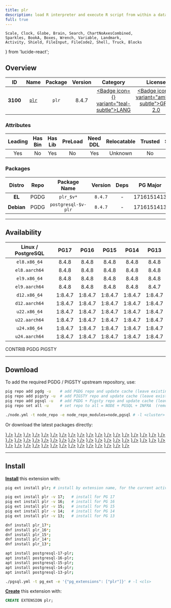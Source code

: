 ```yaml
---
title: plr
description: load R interpreter and execute R script from within a database
full: true
---
```


    Scale, Clock, Globe, Brain, Search, ChartNoAxesCombined,
    Sparkles, BookA, Boxes, Wrench, Variable, Landmark,
    Activity, Shield, FileInput, FileCode2, Shell, Truck, Blocks
} from 'lucide-react';

## Overview

| <TooltipIconButton tooltip="Extension unique identifier" side="top">ID</TooltipIconButton> | <TooltipIconButton tooltip="Extension name" side="top">Name</TooltipIconButton> | <TooltipIconButton tooltip="Package name for installation" side="top">Package</TooltipIconButton> | <TooltipIconButton tooltip="Latest available extension version" side="top">Version</TooltipIconButton> | <TooltipIconButton tooltip="Extension category" side="top">Category</TooltipIconButton> | <TooltipIconButton tooltip="Open source license" side="top">License</TooltipIconButton> | <TooltipIconButton tooltip="Programming language" side="top">Lang</TooltipIconButton> |
|:--------:|:--------:|:----------:|:--------------:|:---------------------------------------:|:------------------------------------------------------:|:----:|
| **3100** | [`plr`](https://github.com/postgres-plr/plr) | `plr` | 8.4.7 | <a href="/ext/lang" className="no-underline"><Badge icon={<BookA />} variant="teal-subtle">LANG</Badge></a> | <a href="/ext/list/license#gpl-20" className="no-underline"><Badge icon={<Scale />} variant="amber-subtle">GPL-2.0</Badge></a> | <a href="/ext/list/lang#c"><Badge icon={<FileCode2 />} variant="blue-subtle">C</Badge></a> |

### Attributes

| <TooltipIconButton tooltip="The Primary Leading extension in the Package" side="top">Leading</TooltipIconButton> | <TooltipIconButton tooltip="Contains binary utils" side="top">Has Bin</TooltipIconButton> | <TooltipIconButton tooltip="Contains .so shared library files" side="top">Has Lib</TooltipIconButton> | <TooltipIconButton tooltip="Requires preloading via shared_preload_libraries" side="top">PreLoad</TooltipIconButton> | <TooltipIconButton tooltip="Requires CREATE EXTENSION DDL command" side="top">Need DDL</TooltipIconButton> | <TooltipIconButton tooltip="Can be installed in any schema" side="top">Relocatable</TooltipIconButton> | <TooltipIconButton tooltip="Can be created by non-superuser" side="top">Trusted</TooltipIconButton> | <TooltipIconButton tooltip="Schemas used by this extension" side="top">Schemas</TooltipIconButton> |
|:-------:|:-------:|:-------:|:-------:|:--------:|:-----------:|:-------:|:-------:|
| Yes | No | Yes | No | Yes | Unknown | No | - |

### Packages

| <TooltipIconButton tooltip="Linux distribution family, EL or Debian" side="top">Distro</TooltipIconButton> | <TooltipIconButton tooltip="Package repository" side="top">Repo</TooltipIconButton> | <TooltipIconButton tooltip="The RPM/DEB Package Name Pattern (replace $v with real pg major)" side="top">Package Name</TooltipIconButton> | <TooltipIconButton tooltip="Latest package version" side="top">Version</TooltipIconButton> | <TooltipIconButton tooltip="RPM/DEB Package dependencies" side="top">Deps</TooltipIconButton> | <TooltipIconButton tooltip="Available in these PostgreSQL Major Versions" side="top">PG Major</TooltipIconButton> |
|:----------:|:--------:|:------------------------:|:-----------:|:------------:|:------------------:|
|   **EL**   | <Badge variant="blue-subtle"><span className="font-bold">PGDG</span></Badge> | `plr_$v*` | `8.4.7` | - | <Badge variant="green-subtle">17</Badge><Badge variant="green-subtle">16</Badge><Badge variant="green-subtle">15</Badge><Badge variant="green-subtle">14</Badge><Badge variant="green-subtle">13</Badge> |
| **Debian** | <Badge variant="blue-subtle"><span className="font-bold">PGDG</span></Badge> | `postgresql-$v-plr` | `8.4.7` | - | <Badge variant="green-subtle">17</Badge><Badge variant="green-subtle">16</Badge><Badge variant="green-subtle">15</Badge><Badge variant="green-subtle">14</Badge><Badge variant="green-subtle">13</Badge> |



------

## Availability

| <TooltipIconButton tooltip="Linux Distro Arch / PostgreSQL Major Version" side="top">Linux / PostgreSQL </TooltipIconButton> | **PG17** | **PG16** | **PG15** | **PG14** | **PG13** |
|:-----:|:-----:|:-----:|:-----:|:-----:|:-----:|
| `el8.x86_64` | <Badge variant="blue-subtle">8.4.8</Badge> | <Badge variant="blue-subtle">8.4.8</Badge> | <Badge variant="blue-subtle">8.4.8</Badge> | <Badge variant="blue-subtle">8.4.8</Badge> | <Badge variant="blue-subtle">8.4.8</Badge> |
| `el8.aarch64` | <Badge variant="blue-subtle">8.4.8</Badge> | <Badge variant="blue-subtle">8.4.8</Badge> | <Badge variant="blue-subtle">8.4.8</Badge> | <Badge variant="blue-subtle">8.4.8</Badge> | <Badge variant="blue-subtle">8.4.8</Badge> |
| `el9.x86_64` | <Badge variant="blue-subtle">8.4.8</Badge> | <Badge variant="blue-subtle">8.4.8</Badge> | <Badge variant="blue-subtle">8.4.8</Badge> | <Badge variant="blue-subtle">8.4.8</Badge> | <Badge variant="blue-subtle">8.4.8</Badge> |
| `el9.aarch64` | <Badge variant="blue-subtle">8.4.8</Badge> | <Badge variant="blue-subtle">8.4.8</Badge> | <Badge variant="blue-subtle">8.4.8</Badge> | <Badge variant="blue-subtle">8.4.8</Badge> | <Badge variant="blue-subtle">8.4.7</Badge> |
| `d12.x86_64` | <Badge variant="blue-subtle">1:8.4.7</Badge> | <Badge variant="blue-subtle">1:8.4.7</Badge> | <Badge variant="blue-subtle">1:8.4.7</Badge> | <Badge variant="blue-subtle">1:8.4.7</Badge> | <Badge variant="blue-subtle">1:8.4.7</Badge> |
| `d12.aarch64` | <Badge variant="blue-subtle">1:8.4.7</Badge> | <Badge variant="blue-subtle">1:8.4.7</Badge> | <Badge variant="blue-subtle">1:8.4.7</Badge> | <Badge variant="blue-subtle">1:8.4.7</Badge> | <Badge variant="blue-subtle">1:8.4.7</Badge> |
| `u22.x86_64` | <Badge variant="blue-subtle">1:8.4.7</Badge> | <Badge variant="blue-subtle">1:8.4.7</Badge> | <Badge variant="blue-subtle">1:8.4.7</Badge> | <Badge variant="blue-subtle">1:8.4.7</Badge> | <Badge variant="blue-subtle">1:8.4.7</Badge> |
| `u22.aarch64` | <Badge variant="blue-subtle">1:8.4.7</Badge> | <Badge variant="blue-subtle">1:8.4.7</Badge> | <Badge variant="blue-subtle">1:8.4.7</Badge> | <Badge variant="blue-subtle">1:8.4.7</Badge> | <Badge variant="blue-subtle">1:8.4.7</Badge> |
| `u24.x86_64` | <Badge variant="blue-subtle">1:8.4.7</Badge> | <Badge variant="blue-subtle">1:8.4.7</Badge> | <Badge variant="blue-subtle">1:8.4.7</Badge> | <Badge variant="blue-subtle">1:8.4.7</Badge> | <Badge variant="blue-subtle">1:8.4.7</Badge> |
| `u24.aarch64` | <Badge variant="blue-subtle">1:8.4.7</Badge> | <Badge variant="blue-subtle">1:8.4.7</Badge> | <Badge variant="blue-subtle">1:8.4.7</Badge> | <Badge variant="blue-subtle">1:8.4.7</Badge> | <Badge variant="blue-subtle">1:8.4.7</Badge> |

<Badge variant="green-subtle"><span className="font-black">CONTRIB</span></Badge> <Badge variant="blue-subtle"><span className="font-black">PGDG</span></Badge> <Badge variant="amber-subtle"><span className="font-black">PIGSTY</span></Badge>

------

## Download

To add the required PGDG / PIGSTY upstream repository, use:

```bash tab="pig"
pig repo add pgdg -u    # add PGDG repo and update cache (leave existing repos)
pig repo add pigsty -u  # add PIGSTY repo and update cache (leave existing repos)
pig repo add pgsql -u   # add PGDG + Pigsty repo and update cache (leave existing repos)
pig repo set all -u     # set repo to all = NODE + PGSQL + INFRA  (remove existing repos)
```
```bash tab="pigsty"
./node.yml -t node_repo -e node_repo_modules=node,pgsql # -l <cluster>
```

Or download the latest packages directly:

<Files>
    <Folder name="el8.x86_64">
        <a href="https://download.postgresql.org/pub/repos/yum/17/redhat/rhel-8-x86_64/plr_17-8.4.8-1PGDG.rhel8.x86_64.rpm"><File name="plr_17-8.4.8-1PGDG.rhel8.x86_64.rpm" icon={<Package className="text-emerald-500" />} /></a>
        <a href="https://download.postgresql.org/pub/repos/yum/16/redhat/rhel-8-x86_64/plr_16-8.4.8-1PGDG.rhel8.x86_64.rpm"><File name="plr_16-8.4.8-1PGDG.rhel8.x86_64.rpm" icon={<Package className="text-emerald-500" />} /></a>
        <a href="https://download.postgresql.org/pub/repos/yum/15/redhat/rhel-8-x86_64/plr_15-8.4.8-1PGDG.rhel8.x86_64.rpm"><File name="plr_15-8.4.8-1PGDG.rhel8.x86_64.rpm" icon={<Package className="text-emerald-500" />} /></a>
        <a href="https://download.postgresql.org/pub/repos/yum/14/redhat/rhel-8-x86_64/plr_14-8.4.8-1PGDG.rhel8.x86_64.rpm"><File name="plr_14-8.4.8-1PGDG.rhel8.x86_64.rpm" icon={<Package className="text-emerald-500" />} /></a>
        <a href="https://download.postgresql.org/pub/repos/yum/13/redhat/rhel-8-x86_64/plr_13-8.4.8-1PGDG.rhel8.x86_64.rpm"><File name="plr_13-8.4.8-1PGDG.rhel8.x86_64.rpm" icon={<Package className="text-emerald-500" />} /></a>
    </Folder>
    <Folder name="el8.aarch64">
        <a href="https://download.postgresql.org/pub/repos/yum/17/redhat/rhel-8-aarch64/plr_17-8.4.8-1PGDG.rhel8.aarch64.rpm"><File name="plr_17-8.4.8-1PGDG.rhel8.aarch64.rpm" icon={<Package className="text-orange-500" />} /></a>
        <a href="https://download.postgresql.org/pub/repos/yum/16/redhat/rhel-8-aarch64/plr_16-8.4.8-1PGDG.rhel8.aarch64.rpm"><File name="plr_16-8.4.8-1PGDG.rhel8.aarch64.rpm" icon={<Package className="text-orange-500" />} /></a>
        <a href="https://download.postgresql.org/pub/repos/yum/15/redhat/rhel-8-aarch64/plr_15-8.4.8-1PGDG.rhel8.aarch64.rpm"><File name="plr_15-8.4.8-1PGDG.rhel8.aarch64.rpm" icon={<Package className="text-orange-500" />} /></a>
        <a href="https://download.postgresql.org/pub/repos/yum/14/redhat/rhel-8-aarch64/plr_14-8.4.8-1PGDG.rhel8.aarch64.rpm"><File name="plr_14-8.4.8-1PGDG.rhel8.aarch64.rpm" icon={<Package className="text-orange-500" />} /></a>
        <a href="https://download.postgresql.org/pub/repos/yum/13/redhat/rhel-8-aarch64/plr_13-8.4.8-1PGDG.rhel8.aarch64.rpm"><File name="plr_13-8.4.8-1PGDG.rhel8.aarch64.rpm" icon={<Package className="text-orange-500" />} /></a>
    </Folder>
    <Folder name="el9.x86_64">
        <a href="https://download.postgresql.org/pub/repos/yum/17/redhat/rhel-9-x86_64/plr_17-8.4.8-1PGDG.rhel9.x86_64.rpm"><File name="plr_17-8.4.8-1PGDG.rhel9.x86_64.rpm" icon={<Package className="text-emerald-500" />} /></a>
        <a href="https://download.postgresql.org/pub/repos/yum/16/redhat/rhel-9-x86_64/plr_16-8.4.8-1PGDG.rhel9.x86_64.rpm"><File name="plr_16-8.4.8-1PGDG.rhel9.x86_64.rpm" icon={<Package className="text-emerald-500" />} /></a>
        <a href="https://download.postgresql.org/pub/repos/yum/15/redhat/rhel-9-x86_64/plr_15-8.4.8-1PGDG.rhel9.x86_64.rpm"><File name="plr_15-8.4.8-1PGDG.rhel9.x86_64.rpm" icon={<Package className="text-emerald-500" />} /></a>
        <a href="https://download.postgresql.org/pub/repos/yum/14/redhat/rhel-9-x86_64/plr_14-8.4.8-1PGDG.rhel9.x86_64.rpm"><File name="plr_14-8.4.8-1PGDG.rhel9.x86_64.rpm" icon={<Package className="text-emerald-500" />} /></a>
        <a href="https://download.postgresql.org/pub/repos/yum/13/redhat/rhel-9-x86_64/plr_13-8.4.8-1PGDG.rhel9.x86_64.rpm"><File name="plr_13-8.4.8-1PGDG.rhel9.x86_64.rpm" icon={<Package className="text-emerald-500" />} /></a>
    </Folder>
    <Folder name="el9.aarch64">
        <a href="https://download.postgresql.org/pub/repos/yum/17/redhat/rhel-9-aarch64/plr_17-8.4.8-1PGDG.rhel9.aarch64.rpm"><File name="plr_17-8.4.8-1PGDG.rhel9.aarch64.rpm" icon={<Package className="text-orange-500" />} /></a>
        <a href="https://download.postgresql.org/pub/repos/yum/16/redhat/rhel-9-aarch64/plr_16-8.4.8-1PGDG.rhel9.aarch64.rpm"><File name="plr_16-8.4.8-1PGDG.rhel9.aarch64.rpm" icon={<Package className="text-orange-500" />} /></a>
        <a href="https://download.postgresql.org/pub/repos/yum/15/redhat/rhel-9-aarch64/plr_15-8.4.8-1PGDG.rhel9.aarch64.rpm"><File name="plr_15-8.4.8-1PGDG.rhel9.aarch64.rpm" icon={<Package className="text-orange-500" />} /></a>
        <a href="https://download.postgresql.org/pub/repos/yum/14/redhat/rhel-9-aarch64/plr_14-8.4.8-1PGDG.rhel9.aarch64.rpm"><File name="plr_14-8.4.8-1PGDG.rhel9.aarch64.rpm" icon={<Package className="text-orange-500" />} /></a>
        <a href="https://download.postgresql.org/pub/repos/yum/13/redhat/rhel-9-aarch64/plr_13-8.4.7-1PGDG.rhel9.aarch64.rpm"><File name="plr_13-8.4.7-1PGDG.rhel9.aarch64.rpm" icon={<Package className="text-orange-500" />} /></a>
    </Folder>
    <Folder name="d12.x86_64">
        <a href="https://apt.postgresql.org/pub/repos/apt/pool/main/p/plr/postgresql-17-plr_8.4.7-3.pgdg120+1_arm64.deb"><File name="postgresql-17-plr_8.4.7-3.pgdg120+1_arm64.deb" icon={<Box className="text-emerald-500" />} /></a>
        <a href="https://apt.postgresql.org/pub/repos/apt/pool/main/p/plr/postgresql-16-plr_8.4.7-3.pgdg120+1_arm64.deb"><File name="postgresql-16-plr_8.4.7-3.pgdg120+1_arm64.deb" icon={<Box className="text-emerald-500" />} /></a>
        <a href="https://apt.postgresql.org/pub/repos/apt/pool/main/p/plr/postgresql-15-plr_8.4.7-3.pgdg120+1_arm64.deb"><File name="postgresql-15-plr_8.4.7-3.pgdg120+1_arm64.deb" icon={<Box className="text-emerald-500" />} /></a>
        <a href="https://apt.postgresql.org/pub/repos/apt/pool/main/p/plr/postgresql-14-plr_8.4.7-3.pgdg120+1_arm64.deb"><File name="postgresql-14-plr_8.4.7-3.pgdg120+1_arm64.deb" icon={<Box className="text-emerald-500" />} /></a>
        <a href="https://apt.postgresql.org/pub/repos/apt/pool/main/p/plr/postgresql-13-plr_8.4.7-3.pgdg120+1_arm64.deb"><File name="postgresql-13-plr_8.4.7-3.pgdg120+1_arm64.deb" icon={<Box className="text-emerald-500" />} /></a>
    </Folder>
    <Folder name="d12.aarch64">
        <a href="https://apt.postgresql.org/pub/repos/apt/pool/main/p/plr/postgresql-17-plr_8.4.7-3.pgdg120+1_amd64.deb"><File name="postgresql-17-plr_8.4.7-3.pgdg120+1_amd64.deb" icon={<Box className="text-orange-500" />} /></a>
        <a href="https://apt.postgresql.org/pub/repos/apt/pool/main/p/plr/postgresql-16-plr_8.4.7-3.pgdg120+1_amd64.deb"><File name="postgresql-16-plr_8.4.7-3.pgdg120+1_amd64.deb" icon={<Box className="text-orange-500" />} /></a>
        <a href="https://apt.postgresql.org/pub/repos/apt/pool/main/p/plr/postgresql-15-plr_8.4.7-3.pgdg120+1_amd64.deb"><File name="postgresql-15-plr_8.4.7-3.pgdg120+1_amd64.deb" icon={<Box className="text-orange-500" />} /></a>
        <a href="https://apt.postgresql.org/pub/repos/apt/pool/main/p/plr/postgresql-14-plr_8.4.7-3.pgdg120+1_amd64.deb"><File name="postgresql-14-plr_8.4.7-3.pgdg120+1_amd64.deb" icon={<Box className="text-orange-500" />} /></a>
        <a href="https://apt.postgresql.org/pub/repos/apt/pool/main/p/plr/postgresql-13-plr_8.4.7-3.pgdg120+1_amd64.deb"><File name="postgresql-13-plr_8.4.7-3.pgdg120+1_amd64.deb" icon={<Box className="text-orange-500" />} /></a>
    </Folder>
    <Folder name="u22.x86_64">
        <a href="https://apt.postgresql.org/pub/repos/apt/pool/main/p/plr/postgresql-17-plr_8.4.7-3.pgdg22.04+1_amd64.deb"><File name="postgresql-17-plr_8.4.7-3.pgdg22.04+1_amd64.deb" icon={<Box className="text-emerald-500" />} /></a>
        <a href="https://apt.postgresql.org/pub/repos/apt/pool/main/p/plr/postgresql-16-plr_8.4.7-3.pgdg22.04+1_amd64.deb"><File name="postgresql-16-plr_8.4.7-3.pgdg22.04+1_amd64.deb" icon={<Box className="text-emerald-500" />} /></a>
        <a href="https://apt.postgresql.org/pub/repos/apt/pool/main/p/plr/postgresql-15-plr_8.4.7-3.pgdg22.04+1_amd64.deb"><File name="postgresql-15-plr_8.4.7-3.pgdg22.04+1_amd64.deb" icon={<Box className="text-emerald-500" />} /></a>
        <a href="https://apt.postgresql.org/pub/repos/apt/pool/main/p/plr/postgresql-14-plr_8.4.7-3.pgdg22.04+1_amd64.deb"><File name="postgresql-14-plr_8.4.7-3.pgdg22.04+1_amd64.deb" icon={<Box className="text-emerald-500" />} /></a>
        <a href="https://apt.postgresql.org/pub/repos/apt/pool/main/p/plr/postgresql-13-plr_8.4.7-3.pgdg22.04+1_amd64.deb"><File name="postgresql-13-plr_8.4.7-3.pgdg22.04+1_amd64.deb" icon={<Box className="text-emerald-500" />} /></a>
    </Folder>
    <Folder name="u22.aarch64">
        <a href="https://apt.postgresql.org/pub/repos/apt/pool/main/p/plr/postgresql-17-plr_8.4.7-3.pgdg22.04+1_arm64.deb"><File name="postgresql-17-plr_8.4.7-3.pgdg22.04+1_arm64.deb" icon={<Box className="text-orange-500" />} /></a>
        <a href="https://apt.postgresql.org/pub/repos/apt/pool/main/p/plr/postgresql-16-plr_8.4.7-3.pgdg22.04+1_arm64.deb"><File name="postgresql-16-plr_8.4.7-3.pgdg22.04+1_arm64.deb" icon={<Box className="text-orange-500" />} /></a>
        <a href="https://apt.postgresql.org/pub/repos/apt/pool/main/p/plr/postgresql-15-plr_8.4.7-3.pgdg22.04+1_arm64.deb"><File name="postgresql-15-plr_8.4.7-3.pgdg22.04+1_arm64.deb" icon={<Box className="text-orange-500" />} /></a>
        <a href="https://apt.postgresql.org/pub/repos/apt/pool/main/p/plr/postgresql-14-plr_8.4.7-3.pgdg22.04+1_arm64.deb"><File name="postgresql-14-plr_8.4.7-3.pgdg22.04+1_arm64.deb" icon={<Box className="text-orange-500" />} /></a>
        <a href="https://apt.postgresql.org/pub/repos/apt/pool/main/p/plr/postgresql-13-plr_8.4.7-3.pgdg22.04+1_arm64.deb"><File name="postgresql-13-plr_8.4.7-3.pgdg22.04+1_arm64.deb" icon={<Box className="text-orange-500" />} /></a>
    </Folder>
    <Folder name="u24.x86_64">
        <a href="https://apt.postgresql.org/pub/repos/apt/pool/main/p/plr/postgresql-17-plr_8.4.7-3.pgdg24.04+1_amd64.deb"><File name="postgresql-17-plr_8.4.7-3.pgdg24.04+1_amd64.deb" icon={<Box className="text-emerald-500" />} /></a>
        <a href="https://apt.postgresql.org/pub/repos/apt/pool/main/p/plr/postgresql-16-plr_8.4.7-3.pgdg24.04+1_amd64.deb"><File name="postgresql-16-plr_8.4.7-3.pgdg24.04+1_amd64.deb" icon={<Box className="text-emerald-500" />} /></a>
        <a href="https://apt.postgresql.org/pub/repos/apt/pool/main/p/plr/postgresql-15-plr_8.4.7-3.pgdg24.04+1_amd64.deb"><File name="postgresql-15-plr_8.4.7-3.pgdg24.04+1_amd64.deb" icon={<Box className="text-emerald-500" />} /></a>
        <a href="https://apt.postgresql.org/pub/repos/apt/pool/main/p/plr/postgresql-14-plr_8.4.7-3.pgdg24.04+1_amd64.deb"><File name="postgresql-14-plr_8.4.7-3.pgdg24.04+1_amd64.deb" icon={<Box className="text-emerald-500" />} /></a>
        <a href="https://apt.postgresql.org/pub/repos/apt/pool/main/p/plr/postgresql-13-plr_8.4.7-3.pgdg24.04+1_amd64.deb"><File name="postgresql-13-plr_8.4.7-3.pgdg24.04+1_amd64.deb" icon={<Box className="text-emerald-500" />} /></a>
    </Folder>
    <Folder name="u24.aarch64">
        <a href="https://apt.postgresql.org/pub/repos/apt/pool/main/p/plr/postgresql-17-plr_8.4.7-3.pgdg24.04+1_arm64.deb"><File name="postgresql-17-plr_8.4.7-3.pgdg24.04+1_arm64.deb" icon={<Box className="text-orange-500" />} /></a>
        <a href="https://apt.postgresql.org/pub/repos/apt/pool/main/p/plr/postgresql-16-plr_8.4.7-3.pgdg24.04+1_arm64.deb"><File name="postgresql-16-plr_8.4.7-3.pgdg24.04+1_arm64.deb" icon={<Box className="text-orange-500" />} /></a>
        <a href="https://apt.postgresql.org/pub/repos/apt/pool/main/p/plr/postgresql-15-plr_8.4.7-3.pgdg24.04+1_arm64.deb"><File name="postgresql-15-plr_8.4.7-3.pgdg24.04+1_arm64.deb" icon={<Box className="text-orange-500" />} /></a>
        <a href="https://apt.postgresql.org/pub/repos/apt/pool/main/p/plr/postgresql-14-plr_8.4.7-3.pgdg24.04+1_arm64.deb"><File name="postgresql-14-plr_8.4.7-3.pgdg24.04+1_arm64.deb" icon={<Box className="text-orange-500" />} /></a>
        <a href="https://apt.postgresql.org/pub/repos/apt/pool/main/p/plr/postgresql-13-plr_8.4.7-3.pgdg24.04+1_arm64.deb"><File name="postgresql-13-plr_8.4.7-3.pgdg24.04+1_arm64.deb" icon={<Box className="text-orange-500" />} /></a>
    </Folder>
</Files>

------

## Install

[**Install**](/docs/pgsql/extension/install) this extension with:

```bash tab="pig"
pig ext install plr; # install by extension name, for the current active PG version

pig ext install plr -v 17;   # install for PG 17
pig ext install plr -v 16;   # install for PG 16
pig ext install plr -v 15;   # install for PG 15
pig ext install plr -v 14;   # install for PG 14
pig ext install plr -v 13;   # install for PG 13
```
```bash tab="yum" 
dnf install plr_17*;
dnf install plr_16*;
dnf install plr_15*;
dnf install plr_14*;
dnf install plr_13*;
```
```bash tab="apt" 
apt install postgresql-17-plr;
apt install postgresql-16-plr;
apt install postgresql-15-plr;
apt install postgresql-14-plr;
apt install postgresql-13-plr;
```
```bash tab="ansible"
./pgsql.yml -t pg_ext -e '{"pg_extensions": ["plr"]}' # -l <cls>
```

[**Create**](/docs/pgsql/extension/create) this extension with:

```sql
CREATE EXTENSION plr;
```


